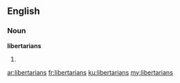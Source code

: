 ==English==

===Noun===
'''libertarians'''

# {{plural of|[[libertarian]]}}

[[ar:libertarians]]
[[fr:libertarians]]
[[ku:libertarians]]
[[my:libertarians]]